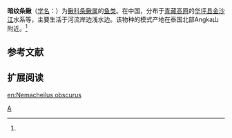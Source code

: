 {{Speciesbox 
| genus = Nemacheilus
| species = obscurus
| status = NE
| status_system = IUCN3.1
| authority = Smith, 1945<ref name='id6331'>{{cite web| url =http://www.bioinfo.cn/db05/BjdwSpecies.php?action=view&id=6331| title =暗纹条鳅| work =中国动物物种编目数据库| publisher =中国科学院微生物研究所| author =中国科学院动物研究所| accessdate =2009-04-11| deadurl =yes| archiveurl =https://web.archive.org/web/20160305062341/http://www.bioinfo.cn/db05/BjdwSpecies.php?action=view&id=6331| archivedate =2016-03-05}}</ref>
}}

'''暗纹条鳅'''（[[学名|学名]]：{{lang|la|''Nemacheilus obscurus''}}）为[[鳅科|鳅科]][[条鳅属|条鳅属]]的[[鱼类|鱼类]]。在中国，分布于[[青藏高原|青藏高原]]的[[华坪县|华坪县]][[金沙江|金沙江]]水系等，主要生活于河流岸边浅水边。该物种的模式产地在泰国北部Angka山附近。<ref name='id6331'/>

== 参考文献 ==
{{reflist}}

== 扩展阅读 ==
{{refbegin}}
{{wikispecies-inline|Nemacheilus obscurus|暗纹条鳅}}
{{refend}}
{{Taxonbar|from=Q1041887}}

[[Category:条鳅属|A]]

[[en:Nemacheilus_obscurus|en:Nemacheilus obscurus]]